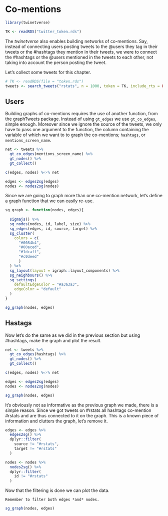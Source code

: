 # Co-mentions {#co-mentions}

```r
library(twinetverse)

TK <- readRDS("twitter_token.rds")
```

The _twinetverse_ also enables building networks of co-mentions. Say, instead of connecting users posting tweets to the \@users they tag in their tweets or the #hashtags they mention in their tweets, we were to connect the #hashtags or the \@users mentioned in the tweets to each other, not taking into account the person posting the tweet.

Let's collect some tweets for this chapter.

```r
# TK <- readRDS(file = "token.rds")
tweets <- search_tweets("rstats", n = 1000, token = TK, include_rts = FALSE, lang = "en")
```

## Users

Building graphs of co-mentions requires the use of another function, from the graphTweets package. Instead of using `gt_edges` we use `gt_co_edges`, simple enough. Moreover since we ignore the source of the tweets, we only have to pass one argument to the function, the column containing the variable of which we want to to graph the co-mentions; `hashtags`, or `mentions_screen_name`.

```r
net <- tweets %>% 
  gt_co_edges(mentions_screen_name) %>% 
  gt_nodes() %>% 
  gt_collect()

c(edges, nodes) %<-% net

edges <- edges2sg(edges)
nodes <- nodes2sg(nodes)
```

Since we are going to graph more than one co-mention network, let's define a graph function that we can easily re-use.

```r
sg_graph <- function(nodes, edges){
  
  sigmajs() %>% 
  sg_nodes(nodes, id, label, size) %>% 
  sg_edges(edges, id, source, target) %>% 
  sg_cluster(
    colors = c(
      "#0084b4",
      "#00aced",
      "#1dcaff",
      "#c0deed"
      )
  ) %>% 
  sg_layout(layout = igraph::layout_components) %>% 
  sg_neighbours() %>% 
  sg_settings(
    defaultEdgeColor = "#a3a3a3",
    edgeColor = "default"
  )
}

sg_graph(nodes, edges)
```

## Hastags 

Now let's do the same as we did in the previous section but using #hashtags, make the graph and plot the result.

```r
net <- tweets %>% 
  gt_co_edges(hashtags) %>% 
  gt_nodes() %>% 
  gt_collect()

c(edges, nodes) %<-% net

edges <- edges2sg(edges)
nodes <- nodes2sg(nodes)

sg_graph(nodes, edges)
```

It's obviously not as informative as the previous graph we made, there is a simple reason. Since we got tweets on #rstats all hashtags co-mention #rstats and are thus connected to it on the graph. This is a known piece of information and clutters the graph, let's remove it.

```r
edges <- edges %>% 
  edges2sg() %>% 
  dplyr::filter(
    source != "#rstats", 
    target != "#rstats"
  )

nodes <- nodes %>% 
  nodes2sg() %>% 
  dplyr::filter(
    id != "#rstats"
  ) 
```

Now that the filtering is done we can plot the data.

```block
Remember to filter both edges *and* nodes.
```

```r
sg_graph(nodes, edges)
```
